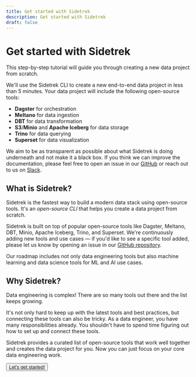 ```yaml
---
title: Get started with Sidetrek
description: Get started with Sidetrek
draft: false
---
```


# Get started with Sidetrek

<SubH1>This step-by-step tutorial will guide you through creating a new data project from scratch.</SubH1>

We'll use the Sidetrek CLI to create a new end-to-end data project in less than 5 minutes. Your data project will include the following open-source tools:
- **Dagster** for orchestration
- **Meltano** for data ingestion
- **DBT** for data transformation
- **S3**/**Minio** and **Apache Iceberg** for data storage
- **Trino** for data querying
- **Superset** for data visualization

We aim to be as transparent as possible about what Sidetrek is doing underneath and not make it a black box. If you think we can improve the documentation, please feel free to open an issue in our <A href="https://github.com/SidetrekAI/sidetrek/issues" target="_blank">GitHub</A> or reach out to us on <A href="https://join.slack.com/t/sidetrek-community/shared_invite/zt-2jt7qd46b-FmqAl3WSU~2uWtAFTXjj7A" target="_blank">Slack</A>.

## What is Sidetrek?

Sidetrek is the fastest way to build a modern data stack using open-source tools. It's an *open-source CLI* that helps you create a data project from scratch.

Sidetrek is built on top of popular open-source tools like Dagster, Meltano, DBT, Minio, Apache Iceberg, Trino, and Superset. We're continuously adding new tools and use cases — if you'd like to see a specific tool added, please let us know by opening an issue in our <A href="https://github.com/SidetrekAI/sidetrek/issues" target="_blank">GitHub repository</A>.

Our roadmap includes not only data engineering tools but also machine learning and data science tools for ML and AI use cases.

## Why Sidetrek?

Data engineering is complex! There are so many tools out there and the list keeps growing. 

It's not only hard to keep up with the latest tools and best practices, but connecting these tools can also be tricky. As a data engineer, you have many responsibilities already. You shouldn't have to spend time figuring out how to set up and connect these tools.

Sidetrek provides a curated list of open-source tools that work well together and creates the data project for you. Now you can just focus on your core data engineering work.

<Button><A href="/get-started/step-1-install-sidetrek">Let's get started!</A></Button>

